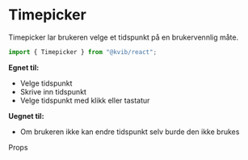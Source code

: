 
<Meta of={TimepickerStories} />

<DocsContainer>

# Timepicker

Timepicker lar brukeren velge et tidspunkt på en brukervennlig måte.

```jsx
import { Timepicker } from "@kvib/react";
```

**Egnet til:**

- Velge tidspunkt
- Skrive inn tidspunkt
- Velge tidspunkt med klikk eller tastatur

**Uegnet til:**

- Om brukeren ikke kan endre tidspunkt selv burde den ikke brukes

</DocsContainer>


<DocsHeading light>Props</DocsHeading>
<Canvas of={TimepickerStories.Preview} />
<Controls of={TimepickerStories.Preview} />
